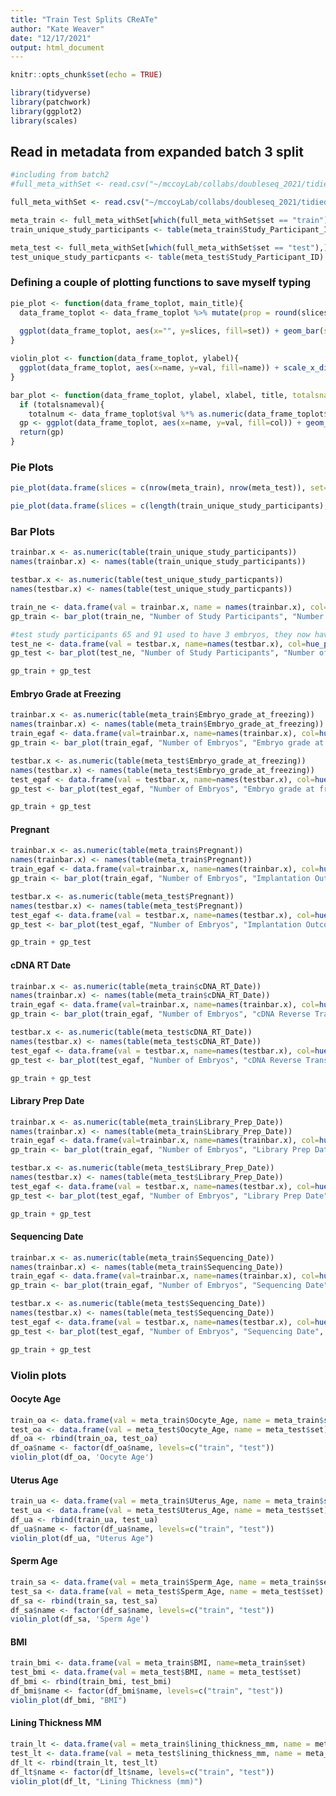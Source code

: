 ```yaml
---
title: "Train Test Splits CReATe"
author: "Kate Weaver"
date: "12/17/2021"
output: html_document
---
```


```r
knitr::opts_chunk$set(echo = TRUE)
```

```r
library(tidyverse)
library(patchwork)
library(ggplot2)
library(scales)
```

## Read in metadata from expanded batch 3 split
```r
#including from batch2
#full_meta_withSet <- read.csv("~/mccoyLab/collabs/doubleseq_2021/tidied_meta/meta_withSet_kw_20220308.csv", row.names = 1)

full_meta_withSet <- read.csv("~/mccoyLab/collabs/doubleseq_2021/tidied_meta/meta_withSet_kw_20220613.csv", row.names = 1)

meta_train <- full_meta_withSet[which(full_meta_withSet$set == "train"),]
train_unique_study_participants <- table(meta_train$Study_Participant_ID)

meta_test <- full_meta_withSet[which(full_meta_withSet$set == "test"),]
test_unique_study_particpants <- table(meta_test$Study_Participant_ID)
```

### Defining a couple of plotting functions to save myself typing

```r
pie_plot <- function(data_frame_toplot, main_title){
  data_frame_toplot <- data_frame_toplot %>% mutate(prop = round(slices / sum(data_frame_toplot$slices) *100))
  
  ggplot(data_frame_toplot, aes(x="", y=slices, fill=set)) + geom_bar(stat = "identity", width=1) + coord_polar("y", start=0) +ggtitle(main_title) + theme_void() + geom_text(aes(position = "stack", label = paste0(prop, "%"), vjust=0), color="white", size=6)
}

violin_plot <- function(data_frame_toplot, ylabel){
  ggplot(data_frame_toplot, aes(x=name, y=val, fill=name)) + scale_x_discrete(limits = c("train", "test"), labels=c(paste0("train\nn=",sum(data_frame_toplot$name == "train")), paste0("test\nn=",sum(data_frame_toplot$name == 'test')))) + geom_violin(scale="width", adjust=1, width=0.5) + labs(y=ylabel, x="set") + geom_boxplot(width = 0.2) + theme_bw() + theme(panel.background = element_blank(), panel.grid = element_blank())
}

bar_plot <- function(data_frame_toplot, ylabel, xlabel, title, totalsnameval=FALSE){
  if (totalsnameval){
    totalnum <- data_frame_toplot$val %*% as.numeric(data_frame_toplot$name)} else { totalnum <- sum(data_frame_toplot$val)}
  gp <- ggplot(data_frame_toplot, aes(x=name, y=val, fill=col)) + geom_bar(stat = "identity") + labs(y=ylabel, x =xlabel, title=paste0(title, " (n= ", totalnum, ")"))+ theme_bw() + theme(panel.background = element_blank(), panel.grid = element_blank()) + scale_fill_manual(values=unique(data_frame_toplot$col)) + theme(legend.position = "none")
  return(gp)
}
```


### Pie Plots
```r
pie_plot(data.frame(slices = c(nrow(meta_train), nrow(meta_test)), set=factor(c("train", "test"), levels=c("train", "test"))), "Embryos\nstudy participant aware split\n(with Batch 2)")

pie_plot(data.frame(slices = c(length(train_unique_study_participants), length(test_unique_study_particpants)), set = factor(c("train", "test"), levels=c("train","test"))), "Study participants\nstudy participant aware split\n(with Batch 2)")
```

### Bar Plots
```r
trainbar.x <- as.numeric(table(train_unique_study_participants))
names(trainbar.x) <- names(table(train_unique_study_participants))

testbar.x <- as.numeric(table(test_unique_study_particpants))
names(testbar.x) <- names(table(test_unique_study_particpants))

train_ne <- data.frame(val = trainbar.x, name = names(trainbar.x), col=hue_pal()(2)[1])
gp_train <- bar_plot(train_ne, "Number of Study Participants", "Number of Embryos", "Train", totalsnameval = TRUE)

#test study participants 65 and 91 used to have 3 embryos, they now have 4; they're the only two that changed. All the others are new
test_ne <- data.frame(val = testbar.x, name=names(testbar.x), col=hue_pal()(2)[2])
gp_test <- bar_plot(test_ne, "Number of Study Participants", "Number of Embryos", "Test", totalsnameval = TRUE)

gp_train + gp_test

```

#### Embryo Grade at Freezing
```r
trainbar.x <- as.numeric(table(meta_train$Embryo_grade_at_freezing))
names(trainbar.x) <- names(table(meta_train$Embryo_grade_at_freezing))
train_egaf <- data.frame(val=trainbar.x, name=names(trainbar.x), col=hue_pal()(2)[1])
gp_train <- bar_plot(train_egaf, "Number of Embryos", "Embryo grade at freezing", "Train")

testbar.x <- as.numeric(table(meta_test$Embryo_grade_at_freezing))
names(testbar.x) <- names(table(meta_test$Embryo_grade_at_freezing))
test_egaf <- data.frame(val = testbar.x, name=names(testbar.x), col=hue_pal()(2)[2])
gp_test <- bar_plot(test_egaf, "Number of Embryos", "Embryo grade at freezing", "Test")

gp_train + gp_test


```

#### Pregnant

```r
trainbar.x <- as.numeric(table(meta_train$Pregnant))
names(trainbar.x) <- names(table(meta_train$Pregnant))
train_egaf <- data.frame(val=trainbar.x, name=names(trainbar.x), col=hue_pal()(2)[1])
gp_train <- bar_plot(train_egaf, "Number of Embryos", "Implantation Outcome", "Train")

testbar.x <- as.numeric(table(meta_test$Pregnant))
names(testbar.x) <- names(table(meta_test$Pregnant))
test_egaf <- data.frame(val = testbar.x, name=names(testbar.x), col=hue_pal()(2)[2])
gp_test <- bar_plot(test_egaf, "Number of Embryos", "Implantation Outcome", "Test")

gp_train + gp_test

```

#### cDNA RT Date

```r
trainbar.x <- as.numeric(table(meta_train$cDNA_RT_Date))
names(trainbar.x) <- names(table(meta_train$cDNA_RT_Date))
train_egaf <- data.frame(val=trainbar.x, name=names(trainbar.x), col=hue_pal()(2)[1])
gp_train <- bar_plot(train_egaf, "Number of Embryos", "cDNA Reverse Transcriptase Date", "Train")

testbar.x <- as.numeric(table(meta_test$cDNA_RT_Date))
names(testbar.x) <- names(table(meta_test$cDNA_RT_Date))
test_egaf <- data.frame(val = testbar.x, name=names(testbar.x), col=hue_pal()(2)[2])
gp_test <- bar_plot(test_egaf, "Number of Embryos", "cDNA Reverse Transcriptase Date", "Test")

gp_train + gp_test

```

#### Library Prep Date

```r
trainbar.x <- as.numeric(table(meta_train$Library_Prep_Date))
names(trainbar.x) <- names(table(meta_train$Library_Prep_Date))
train_egaf <- data.frame(val=trainbar.x, name=names(trainbar.x), col=hue_pal()(2)[1])
gp_train <- bar_plot(train_egaf, "Number of Embryos", "Library Prep Date", "Train")

testbar.x <- as.numeric(table(meta_test$Library_Prep_Date))
names(testbar.x) <- names(table(meta_test$Library_Prep_Date))
test_egaf <- data.frame(val = testbar.x, name=names(testbar.x), col=hue_pal()(2)[2])
gp_test <- bar_plot(test_egaf, "Number of Embryos", "Library Prep Date", "Test")

gp_train + gp_test

```

#### Sequencing Date

```r
trainbar.x <- as.numeric(table(meta_train$Sequencing_Date))
names(trainbar.x) <- names(table(meta_train$Sequencing_Date))
train_egaf <- data.frame(val=trainbar.x, name=names(trainbar.x), col=hue_pal()(2)[1])
gp_train <- bar_plot(train_egaf, "Number of Embryos", "Sequencing Date", "Train")

testbar.x <- as.numeric(table(meta_test$Sequencing_Date))
names(testbar.x) <- names(table(meta_test$Sequencing_Date))
test_egaf <- data.frame(val = testbar.x, name=names(testbar.x), col=hue_pal()(2)[2])
gp_test <- bar_plot(test_egaf, "Number of Embryos", "Sequencing Date", "Test")

gp_train + gp_test

```


### Violin plots

#### Oocyte Age
```r
train_oa <- data.frame(val = meta_train$Oocyte_Age, name = meta_train$set)
test_oa <- data.frame(val = meta_test$Oocyte_Age, name = meta_test$set)
df_oa <- rbind(train_oa, test_oa)
df_oa$name <- factor(df_oa$name, levels=c("train", "test"))
violin_plot(df_oa, 'Oocyte Age')
```

#### Uterus Age

```r
train_ua <- data.frame(val = meta_train$Uterus_Age, name = meta_train$set)
test_ua <- data.frame(val = meta_test$Uterus_Age, name = meta_test$set)
df_ua <- rbind(train_ua, test_ua)
df_ua$name <- factor(df_ua$name, levels=c("train", "test"))
violin_plot(df_ua, "Uterus Age")
```

#### Sperm Age
```r
train_sa <- data.frame(val = meta_train$Sperm_Age, name = meta_train$set)
test_sa <- data.frame(val = meta_test$Sperm_Age, name = meta_test$set)
df_sa <- rbind(train_sa, test_sa)
df_sa$name <- factor(df_sa$name, levels=c("train", "test"))
violin_plot(df_sa, 'Sperm Age')
```

#### BMI
```r
train_bmi <- data.frame(val = meta_train$BMI, name=meta_train$set)
test_bmi <- data.frame(val = meta_test$BMI, name = meta_test$set)
df_bmi <- rbind(train_bmi, test_bmi)
df_bmi$name <- factor(df_bmi$name, levels=c("train", "test"))
violin_plot(df_bmi, "BMI")
```

#### Lining Thickness MM
```r
train_lt <- data.frame(val = meta_train$lining_thickness_mm, name = meta_train$set)
test_lt <- data.frame(val = meta_test$lining_thickness_mm, name = meta_test$set)
df_lt <- rbind(train_lt, test_lt)
df_lt$name <- factor(df_lt$name, levels=c("train", "test"))
violin_plot(df_lt, "Lining Thickness (mm)")
```


